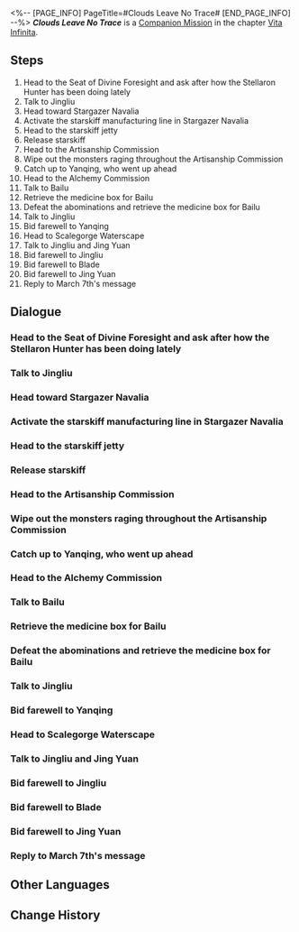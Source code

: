 <%-- [PAGE_INFO]
PageTitle=#Clouds Leave No Trace#
[END_PAGE_INFO] --%>
{{Stub|Dialogue.}}
{{Mission Infobox
|id            = 2021002
|title         = 
|image         = <!--Mission Clouds Leave No Trace.png-->
|type          = Companion
|event_name    = 
|chapter       = Vita Infinita (Companion Mission Chapter)
|requirements  = {{subst:void|<!--Unknown: {"Type":"Manual"}-->}}
|summary       = <!--official mission summary from Fate's Atlas-->
|characters    = Bailu; Blade; Dan Heng; Jing Yuan; Jingliu; Qingzu; Trailblazer; Yanqing
|startLocation = [[The Xianzhou Luofu]] - [[Seat of Divine Foresight]]
|world         = The Xianzhou Luofu
|area          = Seat of Divine Foresight
|prev          = 
|next          = 
|rewards       = Trailblaze EXP*600; Stellar Jade*100; Traveler's Guide*6; Lost Crystal*4; Lifeless Blade*6; Credit*50,000
}}
'''''Clouds Leave No Trace''''' is a [[Companion Mission]] in the chapter [[Vita Infinita (Companion Mission Chapter)|Vita Infinita]].

==Steps==
# Head to the Seat of Divine Foresight and ask after how the Stellaron Hunter has been doing lately
# Talk to Jingliu
# Head toward Stargazer Navalia
# Activate the starskiff manufacturing line in Stargazer Navalia
# Head to the starskiff jetty
# Release starskiff
# Head to the Artisanship Commission
# Wipe out the monsters raging throughout the Artisanship Commission
# Catch up to Yanqing, who went up ahead
# Head to the Alchemy Commission
# Talk to Bailu
# Retrieve the medicine box for Bailu
# Defeat the abominations and retrieve the medicine box for Bailu
# Talk to Jingliu
# Bid farewell to Yanqing
# Head to Scalegorge Waterscape
# Talk to Jingliu and Jing Yuan
# Bid farewell to Jingliu
# Bid farewell to Blade
# Bid farewell to Jing Yuan
# Reply to March 7th's message

<!--
==Gameplay Notes==

--><!--
==Trial Character==

-->
==Dialogue==
{{Stub Dialogue}}

===Head to the Seat of Divine Foresight and ask after how the Stellaron Hunter has been doing lately{{subst:void|<!--202100201-->}}===
{{Mission Description|type=companion|location=Seat of Divine Foresight|Unwilling to let your friend on the Express become entangled in grievances from a previous life, you decide to enter the fray on your own volition.<br />Speculating on the intentions of the letter, you believe that blade-wielding Stellaron Hunter to be the most likely sender, fixated on sorting out past grudges. However, his "invitations" have always been direct and aggressive. What would be the purpose of sending this letter? You decide to head to the Seat of Divine Foresight and inquire after the whereabouts of the Hunter's location from the general.}}
{{Dialogue Start}}
:{{tx}}
{{Dialogue End}}

===Talk to Jingliu{{subst:void|<!--202100207-->}}===
{{Mission Description|type=companion|location=Seat of Divine Foresight|update|There is more than one unexpected guest at the Seat of Divine Foresight. Lieutenant Yanqing and Counselor Qingzu both have a headache. They must welcome an "esteemed guest" and also accompany a prisoner. Her voice and visage stir your long-buried memories. You understand that she does not come on friendly terms.}}
{{Dialogue Start}}
:{{tx}}
{{Dialogue End}}

===Head toward Stargazer Navalia{{subst:void|<!--202100209-->}}===
{{Mission Description|type=companion|location=Seat of Divine Foresight|update|According to Jingliu, she returned to the Xianzhou and collected her old friends this time to reminiscence about the promises they made when their hearts still beat as one. However, she wishes to visit some places before that, and to pay respect to bygone comrades.}}
{{Dialogue Start}}
:{{tx}}
{{Dialogue End}}

===Activate the starskiff manufacturing line in Stargazer Navalia{{subst:void|<!--202100229-->}}===
{{Dialogue Start}}
:{{tx}}
{{Dialogue End}}

===Head to the starskiff jetty{{subst:void|<!--202100232-->}}===
{{Dialogue Start}}
:{{tx}}
{{Dialogue End}}

===Release starskiff{{subst:void|<!--202100223-->}}===
{{Dialogue Start}}
:{{tx}}
{{Dialogue End}}

===Head to the Artisanship Commission{{subst:void|<!--202100225-->}}===
{{Dialogue Start}}
:{{tx}}
{{Dialogue End}}

===Wipe out the monsters raging throughout the Artisanship Commission{{subst:void|<!--202100226-->}}===
{{Dialogue Start}}
:{{tx}}
{{Dialogue End}}

===Catch up to Yanqing, who went up ahead{{subst:void|<!--202100227-->}}===
{{Dialogue Start}}
:{{tx}}
{{Dialogue End}}

===Head to the Alchemy Commission{{subst:void|<!--202100242-->}}===
{{Mission Description|type=companion|location=Alchemy Commission|update|Respects paid, you follow her towards the Scalegorge Waterscape. For some reason, she now has the desire to seek medical counsel. No one is more qualified in the Alchemy Commission than that Dragon Lady to read the pulse and diagnose the Luofu's previous Sword Champion.}}
{{Dialogue Start}}
:{{tx}}
{{Dialogue End}}

===Talk to Bailu{{subst:void|<!--202100224-->}}===
{{Dialogue Start}}
:{{tx}}
{{Dialogue End}}

===Retrieve the medicine box for Bailu{{subst:void|<!--202100243-->}}===
{{Dialogue Start}}
:{{tx}}
{{Dialogue End}}

===Defeat the abominations and retrieve the medicine box for Bailu{{subst:void|<!--202100244-->}}===
{{Dialogue Start}}
:{{tx}}
{{Dialogue End}}

===Talk to Jingliu{{subst:void|<!--202100228-->}}===
{{Dialogue Start}}
:{{tx}}
{{Dialogue End}}

===Bid farewell to Yanqing{{subst:void|<!--202100202-->}}===
{{Mission Description|type=companion|location=Scalegorge Waterscape|update|Past friends reunite in the Scalegorge Waterscape. It is as Jing Yuan said, "Raising old nets only darkens the water &mdash; an exercise in unhappiness." But someone ought to end the grudges lingering from an era past.}}
{{Dialogue Start}}
:{{tx}}
{{Dialogue End}}

===Head to Scalegorge Waterscape{{subst:void|<!--202100230-->}}===
{{Dialogue Start}}
:{{tx}}
{{Dialogue End}}

===Talk to Jingliu and Jing Yuan{{subst:void|<!--202100234-->}}===
{{Dialogue Start}}
:{{tx}}
{{Dialogue End}}

===Bid farewell to Jingliu{{subst:void|<!--202100245-->}}===
{{Dialogue Start}}
:{{tx}}
{{Dialogue End}}

===Bid farewell to Blade{{subst:void|<!--202100235-->}}===
{{Dialogue Start}}
:{{tx}}
{{Dialogue End}}

===Bid farewell to Jing Yuan{{subst:void|<!--202100259-->}}===
{{Dialogue Start}}
:{{tx}}
{{Dialogue End}}

===Reply to March 7th's message{{subst:void|<!--202100203-->}}===
{{Mission Description|type=companion|location=Scalegorge Waterscape|update|As if waking from an old dream, a message made you remember that you are still at the beginning of a brand-new road alongside companions who will progress its path with you &mdash; No matter where you end up.}}
{{Dialogue Start}}
:{{tx}}
{{Dialogue End}}

==Other Languages==
{{Other Languages
|en   = Clouds Leave No Trace
|zhs  = 云无留迹
|zht  = 雲無留跡
|ja   = 流雲無痕
|ko   = 흔적을 남기지 않은 구름
|es   = Las nubes no dejan huellas
|fr   = Les nuages s'estompent sans laisser de trace
|ru   = Блуждающее облако
|th   = เมฆที่ไร้ร่องรอย
|vi   = Mây Đi Không Dấu Vết
|de   = Die vorbeiziehende Wolke
|id   = Awan Tidak Meninggalkan Jejak
|pt   = Nuvens Não Deixam Rastros
}}

==Change History==
{{Change History|1.4}}
